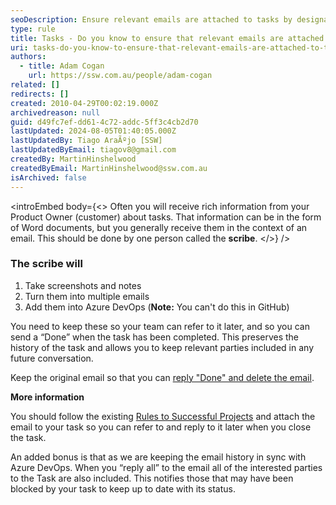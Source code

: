 ```yaml
---
seoDescription: Ensure relevant emails are attached to tasks by designating a scribe who takes notes and screenshots, turns them into multiple emails, and adds them to Azure DevOps. This preserves task history and keeps stakeholders informed of status updates.
type: rule
title: Tasks - Do you know to ensure that relevant emails are attached to tasks?
uri: tasks-do-you-know-to-ensure-that-relevant-emails-are-attached-to-tasks
authors:
  - title: Adam Cogan
    url: https://ssw.com.au/people/adam-cogan
related: []
redirects: []
created: 2010-04-29T00:02:19.000Z
archivedreason: null
guid: d49fc7ef-dd61-4c72-addc-5ff3c4cb2d70
lastUpdated: 2024-08-05T01:40:05.000Z
lastUpdatedBy: Tiago AraÃºjo [SSW]
lastUpdatedByEmail: tiagov8@gmail.com
createdBy: MartinHinshelwood
createdByEmail: MartinHinshelwood@ssw.com.au
isArchived: false
---
```


<introEmbed
  body={<>
Often you will receive rich information from your Product Owner (customer) about tasks. That information can be in the form of Word documents, but you generally receive them in the context of an email. This should be done by one person called the **scribe**.
  </>}
/>
### The scribe will

1. Take screenshots and notes
2. Turn them into multiple emails
3. Add them into Azure DevOps (**Note:** You can't do this in GitHub)

You need to keep these so your team can refer to it later, and so you can send a “Done” when the task has been completed. This preserves the history of the task and allows you to keep relevant parties included in any future conversation.

Keep the original email so that you can [reply "Done" and delete the email](/dones-do-you-reply-done-and-delete-the-original-email).

**More information**

You should follow the existing [Rules to Successful Projects](/rules-to-successful-projects) and attach the email to your task so you can refer to and reply to it later when you close the task.

An added bonus is that as we are keeping the email history in sync with Azure DevOps. When you “reply all” to the email all of the interested parties to the Task are also included. This notifies those that may have been blocked by your task to keep up to date with its status.
